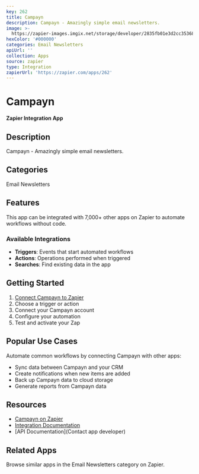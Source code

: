 ```yaml
---
key: 262
title: Campayn
description: Campayn - Amazingly simple email newsletters.
image: >-
  https://zapier-images.imgix.net/storage/developer/2835fb01e3d2cc35368eece4ba77d5d3.png?auto=format%2Ccompress&ixlib=python-3.0.0&q=50
hexColor: '#000000'
categories: Email Newsletters
apiUrl: ''
collection: Apps
source: zapier
type: Integration
zapierUrl: 'https://zapier.com/apps/262'
---
```

# Campayn

**Zapier Integration App**

## Description

Campayn - Amazingly simple email newsletters.

## Categories

Email Newsletters

## Features

This app can be integrated with 7,000+ other apps on Zapier to automate workflows without code.

### Available Integrations

- **Triggers**: Events that start automated workflows
- **Actions**: Operations performed when triggered
- **Searches**: Find existing data in the app

## Getting Started

1. [Connect Campayn to Zapier](https://zapier.com/apps/262)
2. Choose a trigger or action
3. Connect your Campayn account
4. Configure your automation
5. Test and activate your Zap

## Popular Use Cases

Automate common workflows by connecting Campayn with other apps:

- Sync data between Campayn and your CRM
- Create notifications when new items are added
- Back up Campayn data to cloud storage
- Generate reports from Campayn data

## Resources

- [Campayn on Zapier](https://zapier.com/apps/262)
- [Integration Documentation](https://zapier.com/apps/262/integrations)
- [API Documentation](Contact app developer)

## Related Apps

Browse similar apps in the Email Newsletters category on Zapier.

